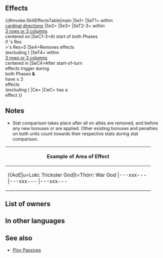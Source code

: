 {{Passive
|name=Divine Deceit
|type=C
|exclusive=1
|canUseWeapon={{WeaponList|All}}
|canUseMove={{MoveList|All}}
|properties=random_owner
|1name=Divine Deceit
|1tagid=SID_神杖天空を偽る
|1effect=At start of player phase or enemy phase, if any foes in cardinal directions of unit have Res < unit's Res+5, inflicts【Gravity】on those foes. At start of player phase or enemy phase, if any foes within 3 rows or 3 columns centered on unit have Res < unit's Res+5, inflicts【Ploy】and【Exposure】on those foes through their next actions. After start-of-turn effects trigger on player phase or enemy phase, if any foes within 3 rows or 3 columns have ≥ 3 Bonus effects active, excluding stat bonuses, neutralizes those effects (excludes Bonus effects being applied at the same time). If foe has any Penalty effects active, grants Atk/Res+5 to unit during combat.<br><br>【Gravity】<br>Restricts target's movement to 1 space through its next action.<br><br>【Ploy】<br>Neutralizes Bonus Doubler, Treachery, and【Grand Strategy】effects active on unit during combat through unit's next action.<br><br>【Exposure】<br>Foe's attacks deal +10 damage.<br><br>【Grand Strategy】<br>Grants bonus to Atk/Spd/Def/Res during combat = current penalty on each of unit's stats × 2 for 1 turn. (Example: if unit has -7 penalty to Atk, grants Atk+14, for a net bonus of Atk+7.) Calculates each stat bonus independently.<br><br>Unit's negative effects that last "through unit's next action" will remain in effect until this status (Grand Strategy) is neutralized.
|1cost=300
|1required=-
}}
==Effects==
{{#invoke:SkillEffectsTable|main
|Se1={{SEt|Gravity}}
|SeT1={{Tgt|Foes}} within<br>[[cardinal directions]]
|Se2={{SEt|Ploy}}
|Se3={{SEt|Exposure}}
|SeT2-3={{Tgt|Foes}} within<br>[[3 rows or 3 columns]]<br>centered on {{Tgt|Unit}} 
|SeC1-3=At start of both Phases<br>if {{Tgt|Unit}}'s Res<br>>{{Tgt|Foe}}'s Res+5
|Se4=Removes {{Kp|Bonus}} effects<br>(excluding {{SEt|Bonuses}})
|SeT4={{Tgt|Foes}} within<br>[[3 rows or 3 columns]]<br>centered in {{Tgt|Unit}}
|SeC4=After start-of-turn<br>effects trigger during<br>both Phases '''&'''<br>{{Tgt|Target Foes}} have ≥ 3<br>{{Kp|Bonus}} effects<br>(excluding {{SEt|Bonuses}})
|Ce={{Eft|Temporary buffs|Atk/Res|5}}
|CeC={{Tgt|Foe}} has a<br>{{Kp|Penalty}} effect
}}

==Notes==
{{Gravity}}
{{CardinalDirections}}
{{Ploy}}
{{Exposure}}
* Stat comparison takes place after all {{SEt|bonuses}} on allies are removed, and before any new bonuses or {{SEt|penalties}} are applied. Other existing bonuses and penalties on both units count towards their respective stats during stat comparison.
{{Bonus neutralization|posstatuses=all {{Kp|Bonus}} effects (excluding {{SEt|Bonuses}})}}
{{Temporary buffs}}
{{EffectfromPenalty|temporary buffs}}
{|class="wikitable default mw-collapsible" 
!Example of Area of Effect
|-
|align="middle" style="max-width:450px;margin:auto"|{{AoE|u=Loki: Trickster God|t=Thórr: War God
|---xxx---
|---xxx---
|---xxx---
|xxxxxxxxx
|xxxxuxxxx
|xxxxxxxxx
|---xxx---
|---xtx---
|---xxx---
}}
|}

==List of owners==
{{Skill Hero List}}
==In other languages==
{{OtherLanguages
|japanese=神杖天空を偽る
|german=Göttlicher Trug
|spanishEU=Engaño divino
|spanishLA=Engaño divino
|french=Mensonge divin
|italian=Inganno divino
|chineseTW=神杖虛假天空
|portuguese=Farsa divina
}}
==See also==
{{See also skills|cond=(Description LIKE '%at%start of%inflicts%rows%columns%' OR Description LIKE '%【Ploy】%' OR Description LIKE '%【Exposure】%') AND Exclusive='1'}}
* [[Ploy Passives]]
{{Passives Navbox|C}}